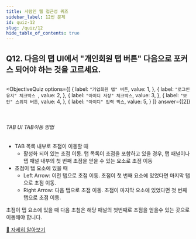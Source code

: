 ```yaml
---
title: 사람인 웹 접근성 퀴즈
sidebar_label: 12번 문제
id: quiz-12
slug: /quiz/12
hide_table_of_contents: true
---
```


## Q12. 다음의 탭 UI에서 "개인회원 탭 버튼" 다음으로 포커스 되어야 하는 것을 고르세요. 


<FigureBox>
  <img src={useBaseUrl("/img/a11y/quiz-keyboard.png")} alt="" />
</FigureBox>


<ObjectiveQuiz
  options={[
    {
      label: `"기업회원 탭" 버튼`,
      value: 1,
    },
    {
      label: `"로그인 유지" 체크박스 `,
      value: 2,
    },
    {
      label: `"아이디 저장" 체크박스`,
      value: 3,
    },
    {
      label: `"보안" 스위치 버튼`,
      value: 4,
    },
    {
      label: `"아이디" 입력 박스`,
      value: 5,
    }
  ]}
  answer={[2]}
>
  <Correct>
    <br />
    <h6>TAB UI TAB이동 방법</h6>
    <ul>
      <li>TAB 목록 내부로 초점이 이동할 때
        <ul>
          <li>활성화 되어 있는 초점 이동. 탭 목록이 초점을 포함하고 있을 경우, 탭 패널이나 탭 패널 내부의 첫 번째 초점을 얻을 수 있는 요소로 초점 이동 </li>
        </ul>
      </li>
      <li>초점이 탭 요소에 있을 때
        <ul>
          <li>Left Arrow: 이전 탭으로 초점 이동. 초점이 첫 번째 요소에 있었다면 마지막 탭으로 초점 이동.</li>
          <li>Right Arrow: 다음 탭으로 초점 이동. 초점이 마지막 요소에 있었다면 첫 번째 탭으로 초점 이동.</li>
        </ul>
      </li>
    </ul>
  </Correct>
  <p>초점이 탭 요소에 있을 때 다음 초첨은 해당 패널의 첫번째로 초점을 얻을수 있는 곳으로 이동해야 합니다.</p>
  <a href="https://sri-fe1.notion.site/Tab-UI-571d1232b0ad402bb29ddf52c0a04005">
    🔎 자세히 알아보기
    </a>
</ObjectiveQuiz>
